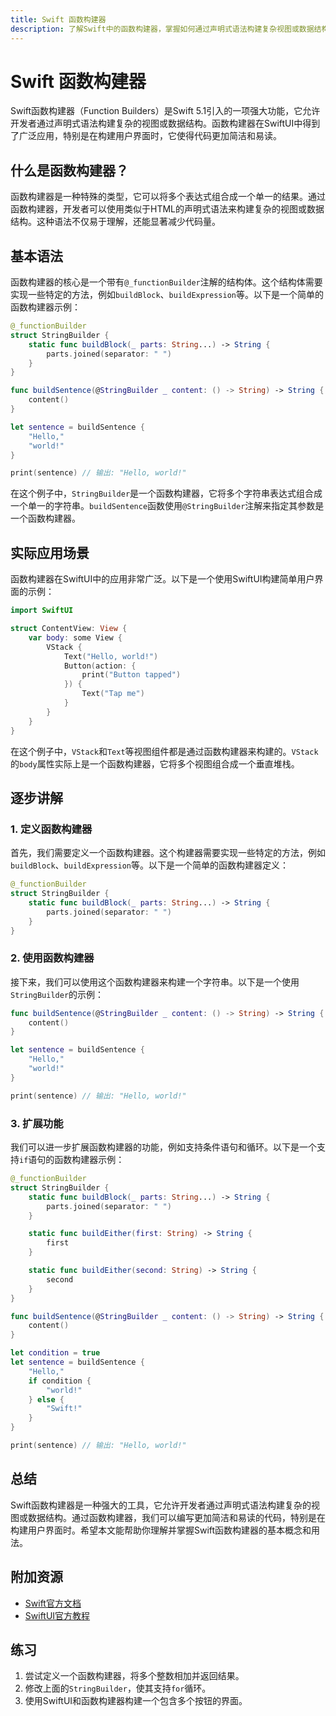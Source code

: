 ```yaml
---
title: Swift 函数构建器
description: 了解Swift中的函数构建器，掌握如何通过声明式语法构建复杂视图或数据结构。
---
```


# Swift 函数构建器

Swift函数构建器（Function Builders）是Swift 5.1引入的一项强大功能，它允许开发者通过声明式语法构建复杂的视图或数据结构。函数构建器在SwiftUI中得到了广泛应用，特别是在构建用户界面时，它使得代码更加简洁和易读。

## 什么是函数构建器？

函数构建器是一种特殊的类型，它可以将多个表达式组合成一个单一的结果。通过函数构建器，开发者可以使用类似于HTML的声明式语法来构建复杂的视图或数据结构。这种语法不仅易于理解，还能显著减少代码量。

## 基本语法

函数构建器的核心是一个带有`@_functionBuilder`注解的结构体。这个结构体需要实现一些特定的方法，例如`buildBlock`、`buildExpression`等。以下是一个简单的函数构建器示例：

```swift
@_functionBuilder
struct StringBuilder {
    static func buildBlock(_ parts: String...) -> String {
        parts.joined(separator: " ")
    }
}

func buildSentence(@StringBuilder _ content: () -> String) -> String {
    content()
}

let sentence = buildSentence {
    "Hello,"
    "world!"
}

print(sentence) // 输出: "Hello, world!"
```

在这个例子中，`StringBuilder`是一个函数构建器，它将多个字符串表达式组合成一个单一的字符串。`buildSentence`函数使用`@StringBuilder`注解来指定其参数是一个函数构建器。

## 实际应用场景

函数构建器在SwiftUI中的应用非常广泛。以下是一个使用SwiftUI构建简单用户界面的示例：

```swift
import SwiftUI

struct ContentView: View {
    var body: some View {
        VStack {
            Text("Hello, world!")
            Button(action: {
                print("Button tapped")
            }) {
                Text("Tap me")
            }
        }
    }
}
```

在这个例子中，`VStack`和`Text`等视图组件都是通过函数构建器来构建的。`VStack`的`body`属性实际上是一个函数构建器，它将多个视图组合成一个垂直堆栈。

## 逐步讲解

### 1. 定义函数构建器

首先，我们需要定义一个函数构建器。这个构建器需要实现一些特定的方法，例如`buildBlock`、`buildExpression`等。以下是一个简单的函数构建器定义：

```swift
@_functionBuilder
struct StringBuilder {
    static func buildBlock(_ parts: String...) -> String {
        parts.joined(separator: " ")
    }
}
```

### 2. 使用函数构建器

接下来，我们可以使用这个函数构建器来构建一个字符串。以下是一个使用`StringBuilder`的示例：

```swift
func buildSentence(@StringBuilder _ content: () -> String) -> String {
    content()
}

let sentence = buildSentence {
    "Hello,"
    "world!"
}

print(sentence) // 输出: "Hello, world!"
```

### 3. 扩展功能

我们可以进一步扩展函数构建器的功能，例如支持条件语句和循环。以下是一个支持`if`语句的函数构建器示例：

```swift
@_functionBuilder
struct StringBuilder {
    static func buildBlock(_ parts: String...) -> String {
        parts.joined(separator: " ")
    }

    static func buildEither(first: String) -> String {
        first
    }

    static func buildEither(second: String) -> String {
        second
    }
}

func buildSentence(@StringBuilder _ content: () -> String) -> String {
    content()
}

let condition = true
let sentence = buildSentence {
    "Hello,"
    if condition {
        "world!"
    } else {
        "Swift!"
    }
}

print(sentence) // 输出: "Hello, world!"
```

## 总结

Swift函数构建器是一种强大的工具，它允许开发者通过声明式语法构建复杂的视图或数据结构。通过函数构建器，我们可以编写更加简洁和易读的代码，特别是在构建用户界面时。希望本文能帮助你理解并掌握Swift函数构建器的基本概念和用法。

## 附加资源

- [Swift官方文档](https://docs.swift.org/swift-book/)
- [SwiftUI官方教程](https://developer.apple.com/tutorials/swiftui)

## 练习

1. 尝试定义一个函数构建器，将多个整数相加并返回结果。
2. 修改上面的`StringBuilder`，使其支持`for`循环。
3. 使用SwiftUI和函数构建器构建一个包含多个按钮的界面。
